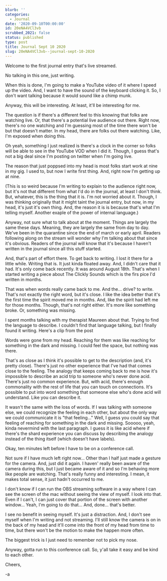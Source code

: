 ```yaml
---
blurb: ''
categories:
  - Journal
date: '2020-09-10T00:00:00'
id: 20eNA4VCl3vb
scrubbed_2021: false
status: published
type: post
title: Journal Sept 10 2020
slug: 20eNA4VCl3vb--journal-sept-10-2020
---
```


Welcome to the first journal entry that's live streamed.

No talking in this one, just writing.

When this is done, I'm going to make a YouTube video of it where I speed up the video. And, I want to have the sound of the keyboard clicking it. So, I don't want talking because it would sound like a chimp munk.

Anyway, this will be interesting. At least, it'll be interesting for me.

The question is if there's a different feel to this knowing that folks are watching live. Or, that there's a potential live audience out there. Right now, there's no one watching and I'm guessing most of the time there won't be but that doesn't matter. In my head, there are folks out there watching. Like, I'm exposed when doing this.

Oh yeah, something I just realized is there's a clock in the corner so folks will be able to see in the YouTube VOD when I did it. Though, I guess that's not a big deal since I'm posting on twitter when I'm going live.

The reason that just poppsed into my head is most folks start work at nine in my gig. I used to, but now I write first thing. And, right now I'm getting up at nine.

(This is so weird because I'm writing to explain to the audience right now, but it's not that different from what I'd do in the journal, at least I don't think. But, whatever, this is the thing that it is. I'm not worried about it. Though, I was thinking originally that it might taint the journal entry, but now, in my head, it's just it's own thing. And, the reason it is is because that's what I'm telling myself. Another exaple of the power of internal language.)

Anyway, not sure what to talk about at the moment. Things are largely the same these days. Meaning, they are largely the same from day to day. We've been in the quarantine since the end of march or early april. Readers following along on the stream will wonder why I'm talking about that since it's obvious. Readers of the journal will know that it's because I haven't written in the journal since all this stuff started.

And, that's part of effort there. To get back to writing. I lost it there for a little while. Writing that is. It just kinda floated away. And, I didn't care that it had. It's only come back recently. It was around August 18th. That's when I started writing a piece about The Clickly Sounds which is the firs pice I'd written in months.

That was when words really came back to me. And the... drive? to write. That's not exactly the right word, but it's close. I like the idea better that it's the first time the spirit moved me in months. And, like the spirit had left me for those months. Though, that's not right either. It's more like something broke. Or, something was missing.

I spent months talking with my therapist Maureen about that. Trying to find the language to describe. I couldn't find that language talking, but I finally found it writing. Here's a clip from the post

Words were gone from my head. Reaching for them was like reaching for something in the dark and missing. I could feel the space, but nothing was there.

That's as close as I think it's possible to get to the description (and, it's pretty close). There's just no other experience that I've had that comes close to the feeling. The analogy that keeps coming back to me is how it's impossible to describe an acid trip to someone who's never done acid. There's just no common experience. But, with acid, there's enough commonality with the rest of life that you can touch on connections. It's possible to put into word something that someone else who's done acid will understand. Like you can describe it.

It wasn't the same with the loss of words. If I was talking with someone else, we could recognize the feeling in each other, but about the only way we could communicate it is "that feeling..." Well, I guess you could say that feeling of reaching for something in the dark and missing. Sooooo, yeah, kinda nevermind with the last paragraph. I guess it is like acid where if there's the shard experience you can discuss by describing the analogy instead of the thing itself (which doesn't have labels).

Okay, ten minutes left before I have to be on a conference call.

Not sure if I have much left right now... Other than I half just made a gesture for the camera. And, just did it again. I haven' really been aware of the camera during this, but I just became aware of it and so I'm behaving more like people are watching. That's really funny and interesting. I mean, it makes total sense, it just hadn't occurred to me.

I don't know if I can run the OBS streaming software in a way where I can see the screen of the mac without seeing the view of myself. I look into that. Even if I can't, I can just cover that portion of the screen with another window... Yeah, I'm going to do that... And, done... that's better.

I see no benefit in seeing myself. It's just a distraction. And, I don't see myself when I'm writing and not streaming. I'll still know the camera is on in the back of my head and it'll come into the front of my head from time to time, but there won't be the motion to make the happen more often.

The biggest trick is I just need to remember not to pick my nose.

Anyway, gotta run to this conference call. So, y'all take it easy and be kind to each other.

Cheers,

-a
